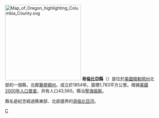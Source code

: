 {{Otheruses|哥倫比亞縣|subject=美國俄勒岡州的一個縣|other=同名的縣}}
[[File:Map_of_Oregon_highlighting_Columbia_County.svg|250px]]
'''哥倫比亞縣'''（{{lang-en|Columbia County}}）是位於[[美國|美國]][[俄勒岡州|俄勒岡州]]北部的一個縣，北鄰[[華盛頓州|華盛頓州]]。成立於1854年。面積1,783平方公里。根據[[美國2000年人口普查|美國2000年人口普查]]，共有人口43,560。縣治[[聖海倫斯_(俄勒岡州)|聖海倫斯]]。

縣名是紀念經過縣東部、北部邊界的[[哥倫比亞河|哥倫比亞河]]。
{{Oregon-stub}}

[[Category:俄勒冈州行政区划|C]]
